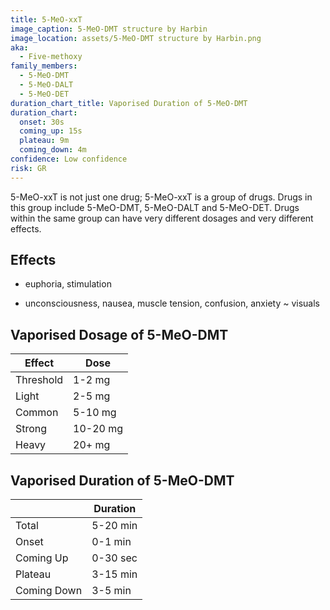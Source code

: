 ---
title: 5-MeO-xxT
image_caption: 5-MeO-DMT structure by Harbin
image_location: assets/5-MeO-DMT structure by Harbin.png
aka:
  - Five-methoxy
family_members:
  - 5-MeO-DMT
  - 5-MeO-DALT
  - 5-MeO-DET
duration_chart_title: Vaporised Duration of 5-MeO-DMT
duration_chart:
  onset: 30s
  coming_up: 15s
  plateau: 9m
  coming_down: 4m
confidence: Low confidence
risk: GR
---

5-MeO-xxT is not just one drug; 5-MeO-xxT is a group of drugs. Drugs in this group include 5-MeO-DMT, 5-MeO-DALT and 5-MeO-DET. Drugs within the same group can have very different dosages and very different effects.

## Effects
+ euphoria, stimulation
- unconsciousness, nausea, muscle tension, confusion, anxiety
~ visuals


## Vaporised Dosage of 5-MeO-DMT
| Effect | Dose |
| --- | --- |
| Threshold | 1-2 mg |
| Light | 2-5 mg |
| Common | 5-10 mg |
| Strong | 10-20 mg |
| Heavy | 20+ mg |

## Vaporised Duration of 5-MeO-DMT
|  | Duration |
| --- | --- |
| Total | 5-20 min |
| Onset | 0-1 min |
| Coming Up | 0-30 sec |
| Plateau | 3-15 min |
| Coming Down | 3-5 min |
